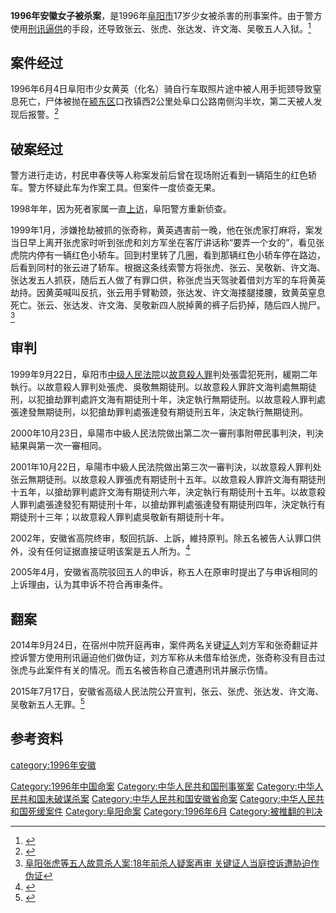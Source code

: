 '''1996年安徽女子被杀案'''，是1996年[[阜阳市|阜阳市]]17岁少女被杀害的刑事案件。由于警方使用[[刑讯逼供|刑讯逼供]]的手段，还导致张云、张虎、张达发、许文海、吴敬五人入狱。<ref>{{Cite web |url=http://finance.ifeng.com/a/20150717/13846859_0.shtml |title=19年前安徽阜阳杀人案再审 5名被告人被判无罪 |accessdate=2015-07-19 |archive-date=2019-02-14 |archive-url=https://web.archive.org/web/20190214000731/http://finance.ifeng.com/a/20150717/13846859_0.shtml |dead-url=no }}</ref>

==案件经过==

1996年6月4日阜阳市少女黄英（化名）骑自行车取照片途中被人用手扼颈导致窒息死亡，尸体被抛在[[颍东区|颍东区]]口孜镇西2公里处阜口公路南侧沟半坎，第二天被人发现后报警。<ref>{{Cite web |url=http://news.xinhuanet.com/legal/2015-07/19/c_1115967592.htm |title=安徽19年前未成年少女遇害案再审:5名被告无罪 |accessdate=2015-07-19 |archive-date=2015-10-14 |archive-url=https://web.archive.org/web/20151014022441/http://news.xinhuanet.com/legal/2015-07/19/c_1115967592.htm |dead-url=no }}</ref>

==破案经过==
警方进行走访，村民申春侠等人称案发前后曾在现场附近看到一辆陌生的红色轿车。警方怀疑此车为作案工具。但案件一度侦查无果。

1998年年，因为死者家属一直[[上访|上访]]，阜阳警方重新侦查。

1999年1月，涉嫌抢劫被抓的张奇称，黄英遇害前一晚，他在张虎家打麻将，案发当日早上离开张虎家时听到张虎和刘方军坐在客厅讲话称“要弄一个女的”，看见张虎院内停有一辆红色小轿车。回到村里转了几圈，看到那辆红色小轿车停在路边，后看到同村的张云进了轿车。根据这条线索警方将张虎、张云、吴敬新、许文海、张达发五人抓获，随后五人做了有罪口供，称张虎当天驾驶着借刘方军的车将黄英劫持。因黄英喊叫反抗，张云用手臂勒颈，张达发、许文海搂腿搂腰，致黄英窒息死亡。张云、张达发、许文海、吴敬新四人脱掉黄的裤子后扔掉，随后四人抛尸。<ref>[http://www.ahoah.com/html/news/depth/201409/25/00025955.html 阜阳张虎等五人故意杀人案:18年前杀人疑案再审 关键证人当庭控诉遭胁迫作伪证]{{dead link|date=2018年5月 |bot=InternetArchiveBot |fix-attempted=yes }}</ref>

==审判==
1999年9月22日，阜阳市[[中级人民法院|中级人民法院]]以[[故意殺人罪|故意殺人罪]]判处張雲犯死刑，緩期二年執行。以故意殺人罪判处張虎、吳敬無期徒刑。以故意殺人罪許文海判處無期徒刑，以犯搶劫罪判處許文海有期徒刑十年，決定執行無期徒刑。以故意殺人罪判處張達發無期徒刑，以犯搶劫罪判處張達發有期徒刑五年，決定執行無期徒刑。

2000年10月23日，阜陽市中級人民法院做出第二次一審刑事附帶民事判決，判決結果與第一次一審相同。

2001年10月22日，阜陽市中級人民法院做出第三次一審判決，以故意殺人罪判处张云無期徒刑。以故意殺人罪張虎有期徒刑十五年。以故意殺人罪許文海有期徒刑十五年，以搶劫罪判處許文海有期徒刑六年，決定執行有期徒刑十五年。以故意殺人罪判處張達發犯有期徒刑十年，以搶劫罪判處張達發有期徒刑四年，決定執行有期徒刑十三年；以故意殺人罪判處吳敬新有期徒刑十年。

2002年，安徽省高院终审，駁回抗訴、上訴，維持原判。除五名被告人认罪口供外，没有任何证据直接证明该案是五人所为。<ref>{{Cite web |url=http://news.eastday.com/eastday/13news/auto/news/china/u7ai4318074_K4.html |title=安徽19年前殺人案再審 五被告沉冤得雪 |accessdate=2016-05-18 |archive-date=2017-04-06 |archive-url=https://web.archive.org/web/20170406230542/http://news.eastday.com/eastday/13news/auto/news/china/u7ai4318074_K4.html |dead-url=no }}</ref>

2005年4月，安徽省高院驳回五人的申诉，称五人在原审时提出了与申诉相同的上诉理由，认为其申诉不符合再审条件。

==翻案==
2014年9月24日，在宿州中院开庭再审，案件两名关键[[证人|证人]]刘方军和张奇翻证并控诉警方使用刑讯逼迫他们做伪证，刘方军称从未借车给张虎，张奇称没有目击过张虎与此案件有关的情况。而五名被告称自己遭遇刑讯并展示伤情。

2015年7月17日，安徽省高级人民法院公开宣判，张云、张虎、张达发、许文海、吴敬新五人无罪。<ref>{{Cite web |url=http://wenzhou.news.163.com/15/0717/14/AUNVJ5SR03441366.html |title=19年前安徽阜阳杀人案再审 |access-date=2015-07-19 |archive-url=https://web.archive.org/web/20160305004440/http://wenzhou.news.163.com/15/0717/14/AUNVJ5SR03441366.html |archive-date=2016-03-05 |dead-url=yes }}</ref>

== 参考资料 ==
{{Reflist|2}}

[[Category:1996年中国命案|Category:1996年中国命案]]
[[Category:中华人民共和国刑事冤案|Category:中华人民共和国刑事冤案]]
[[Category:中华人民共和国未破谋杀案|Category:中华人民共和国未破谋杀案]]
[[Category:中华人民共和国安徽省命案|Category:中华人民共和国安徽省命案]]
[[Category:中华人民共和国死缓案件|Category:中华人民共和国死缓案件]]
[[Category:阜阳命案|Category:阜阳命案]]
[[Category:1996年6月|Category:1996年6月]]
[[Category:被推翻的判决|Category:被推翻的判决]]
[[category:1996年安徽|category:1996年安徽]]